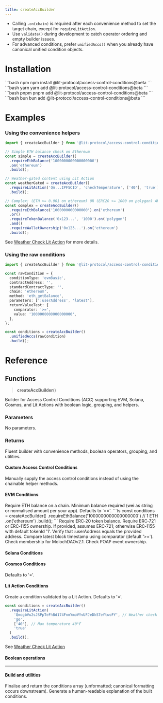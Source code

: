 ```yaml
---
title: createAccBuilder
---
```


<Note>

- Calling `.on(chain)` is required after each convenience method to set the target chain, except for `requireLitAction`.
- Use `validate()` during development to catch operator ordering and empty builder issues.
- For advanced conditions, prefer `unifiedAccs()` when you already have canonical unified condition objects.
</Note>

# Installation

<CodeGroup>
```bash npm
npm install @lit-protocol/access-control-conditions@beta
```
```bash yarn
yarn add @lit-protocol/access-control-conditions@beta
```
```bash pnpm
pnpm add @lit-protocol/access-control-conditions@beta
```
```bash bun 
bun add @lit-protocol/access-control-conditions@beta
```
</CodeGroup>

# Examples

### Using the convenience helpers

```ts
import { createAccBuilder } from '@lit-protocol/access-control-conditions';

// Simple ETH balance check on Ethereum
const simple = createAccBuilder()
  .requireEthBalance('1000000000000000000')
  .on('ethereum')
  .build();

// Weather-gated content using Lit Action
const weatherGated = createAccBuilder()
  .requireLitAction('Qm...IPFSCID', 'checkTemperature', ['40'], 'true')
  .build();

// Complex: (ETH >= 0.001 on ethereum) OR (ERC20 >= 1000 on polygon) AND (Wallet ownership on ethereum)
const complex = createAccBuilder()
  .requireEthBalance('1000000000000000').on('ethereum')
  .or()
  .requireTokenBalance('0x123...', '1000').on('polygon')
  .and()
  .requireWalletOwnership('0x123...').on('ethereum')
  .build();
```

See [Weather Check Lit Action](https://explorer.litprotocol.com/ipfs/QmcgbVu2sJSPpTeFhBd174FnmYmoVYvUFJeDkS7eYtwoFY) for more details.

### Using the raw conditions

```ts
import { createAccBuilder } from '@lit-protocol/access-control-conditions';

const rawCondition = {
  conditionType: 'evmBasic',
  contractAddress: '',
  standardContractType: '',
  chain: 'ethereum',
  method: 'eth_getBalance',
  parameters: [':userAddress', 'latest'],
  returnValueTest: {
    comparator: '>=',
    value: '1000000000000000000',
  },
};

const conditions = createAccBuilder()
  .unifiedAccs(rawCondition)
  .build();
```


# Reference

## Functions

> **createAccBuilder**()

Builder for Access Control Conditions (ACC) supporting EVM, Solana, Cosmos, and Lit Actions with boolean logic, grouping, and helpers.

### Parameters

No parameters.

### Returns

<ResponseField name="AccBuilder" type="object">
  Fluent builder with convenience methods, boolean operators, grouping, and utilities.
</ResponseField>

#### Custom Access Control Conditions

Manually supply the access control conditions instead of using the chainable helper methods.

<ResponseField name="unifiedAccs(condition)" type="AccBuilder" />
<ResponseField name="evmBasic(params)" type="AccBuilder" />
<ResponseField name="evmContract(params)" type="AccBuilder" />
<ResponseField name="solRpc(params)" type="AccBuilder" />
<ResponseField name="cosmos(params)" type="AccBuilder" />

#### EVM Conditions

<ResponseField name="requireEthBalance(amount, comparator?)" type="ChainableEvmBuilder">
  Require ETH balance on a chain.
  <Expandable title="parameters" defaultOpen={true}>
    <ResponseField name="amount" type="string" required>
      Minimum balance required (wei as string or normalised amount per your app).
    </ResponseField>
    <ResponseField name="comparator" type="'>=' | '>' | '=' | '<=' | '<'">
      Defaults to '>='.
    </ResponseField>
  </Expandable>
  <Expandable title="usage">
```ts
const conditions = createAccBuilder()
  .requireEthBalance('1000000000000000000') // 1 ETH
  .on('ethereum')
  .build();
```
  </Expandable>
</ResponseField>

<ResponseField name="requireTokenBalance(contractAddress, amount, comparator?)" type="ChainableEvmBuilder">
  Require ERC‑20 token balance.
  <Expandable title="parameters">
    <ResponseField name="contractAddress" type="string" required />
    <ResponseField name="amount" type="string" required />
    <ResponseField name="comparator" type="NumericComparator" />
  </Expandable>
</ResponseField>

<ResponseField name="requireNftOwnership(contractAddress, tokenId?)" type="ChainableEvmBuilder">
  Require ERC‑721 or ERC‑1155 ownership.
  <Expandable title="parameters">
    <ResponseField name="contractAddress" type="string" required />
    <ResponseField name="tokenId" type="string">
      If provided, assumes ERC‑721; otherwise ERC‑1155 with default tokenId '1'.
    </ResponseField>
  </Expandable>
</ResponseField>

<ResponseField name="requireWalletOwnership(address)" type="ChainableEvmBuilder">
  Verify that :userAddress equals the provided address.
</ResponseField>

<ResponseField name="requireTimestamp(timestamp, comparator?)" type="ChainableEvmBuilder">
  Compare latest block timestamp using comparator (default '>=').
</ResponseField>

<ResponseField name="requireDAOMembership(daoAddress)" type="ChainableEvmBuilder">
  Check membership for MolochDAOv2.1.
</ResponseField>

<ResponseField name="requirePOAPOwnership(eventId)" type="ChainableEvmBuilder">
  Check POAP event ownership.
</ResponseField>

#### Solana Conditions

<ResponseField name="requireSolBalance(amount, comparator?)" type="ChainableSolBuilder" />
<ResponseField name="requireSolNftOwnership(collectionAddress)" type="ChainableSolBuilder" />
<ResponseField name="requireSolWalletOwnership(address)" type="ChainableSolBuilder" />

#### Cosmos Conditions

<ResponseField name="requireCosmosBalance(amount, comparator?)" type="ChainableCosmosBuilder" />
<ResponseField name="requireCosmosWalletOwnership(address)" type="ChainableCosmosBuilder" />
<ResponseField name="requireCosmosCustom(path, key, value, comparator?)" type="ChainableCosmosBuilder">
  <Expandable title="parameters" defaultOpen={true}>
    <ResponseField name="path" type="string" required />
    <ResponseField name="key" type="string" required />
    <ResponseField name="value" type="string" required />
    <ResponseField name="comparator" type="'contains' | '=' | '>' | '>=' | '<' | '<=' | '!=' | '!contains'">
      Defaults to '='.
    </ResponseField>
  </Expandable>
</ResponseField>


#### Lit Action Conditions

<ResponseField name="requireLitAction(ipfsCid, method, parameters, expectedValue, comparator?)" type="AccBuilder">
  Create a condition validated by a Lit Action.
  <Expandable title="parameters" defaultOpen={true}>
    <ResponseField name="ipfsCid" type="string" required />
    <ResponseField name="method" type="string" required />
    <ResponseField name="parameters" type="string[]" required />
    <ResponseField name="expectedValue" type="string" required />
    <ResponseField name="comparator" type="'= | != | contains | !contains'">
      Defaults to '='.
    </ResponseField>
  </Expandable>
</ResponseField>

<Expandable title="example">

```ts
const conditions = createAccBuilder()
  .requireLitAction(
    'QmcgbVu2sJSPpTeFhBd174FnmYmoVYvUFJeDkS7eYtwoFY', // Weather check Lit Action
    'go',
    ['40'], // Max temperature 40°F
    'true'
  )
  .build();
```
</Expandable>

See [Weather Check Lit Action](https://explorer.litprotocol.com/ipfs/QmcgbVu2sJSPpTeFhBd174FnmYmoVYvUFJeDkS7eYtwoFY)


#### Boolean operations

<ResponseField name="and()" type="AccBuilder" />
<ResponseField name="or()" type="AccBuilder" />

---

#### Build and utilities

<ResponseField name="build()" type="AccessControlConditions">
  Finalise and return the conditions array (unformatted; canonical formatting occurs downstream).
</ResponseField>

<ResponseField name="validate()" type="{ valid: boolean; errors: string[] }" />

<ResponseField name="humanize()" type="Promise<string>">
  Generate a human-readable explanation of the built conditions.
</ResponseField>